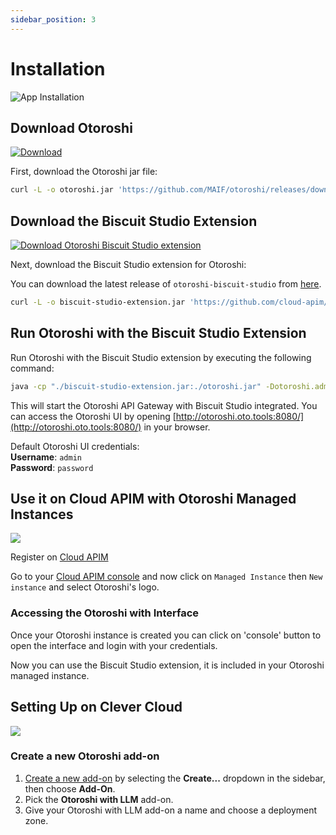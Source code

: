 ```yaml
---
sidebar_position: 3
---
```



# Installation

![App Installation](/img/undraw_app-installation_3czh.svg)

## Download Otoroshi

[ ![Download](https://img.shields.io/github/release/MAIF/otoroshi.svg) ](https://github.com/MAIF/otoroshi/releases/download/v17.6.3/otoroshi.jar)

First, download the Otoroshi jar file:

```sh
curl -L -o otoroshi.jar 'https://github.com/MAIF/otoroshi/releases/download/v17.6.3/otoroshi.jar'
```

## Download the Biscuit Studio Extension

[![Download Otoroshi Biscuit Studio extension](https://img.shields.io/github/release/cloud-apim/otoroshi-biscuit-studio.svg) ](https://github.com/cloud-apim/otoroshi-biscuit-studio/releases/download/1.0.0/otoroshi-biscuit-studio-1.0.0.jar)

Next, download the Biscuit Studio extension for Otoroshi:

You can download the latest release of `otoroshi-biscuit-studio` from [here](https://github.com/cloud-apim/otoroshi-biscuit-studio/releases/latest).

```sh
curl -L -o biscuit-studio-extension.jar 'https://github.com/cloud-apim/otoroshi-biscuit-studio/releases/download/1.0.0/otoroshi-biscuit-studio-1.0.0.jar'
```

## Run Otoroshi with the Biscuit Studio Extension

Run Otoroshi with the Biscuit Studio extension by executing the following command:

```sh
java -cp "./biscuit-studio-extension.jar:./otoroshi.jar" -Dotoroshi.adminLogin=admin -Dotoroshi.adminPassword=password -Dotoroshi.storage=file play.core.server.ProdServerStart
```

This will start the Otoroshi API Gateway with Biscuit Studio integrated. You can access the Otoroshi UI by opening [http://otoroshi.oto.tools:8080/](http://otoroshi.oto.tools:8080/) in your browser.

Default Otoroshi UI credentials:  
**Username**: `admin`  
**Password**: `password`

## Use it on Cloud APIM with Otoroshi Managed Instances

![](/img/cloud-apim-logo.png)

Register on [Cloud APIM](https://cloud-apim.com)

Go to your [Cloud APIM console](https://console.cloud-apim.com/) and now click on `Managed Instance` then `New instance` and select Otoroshi's logo.

### Accessing the Otoroshi with Interface

Once your Otoroshi instance is created you can click on 'console' button to open the interface and login with your credentials.

Now you can use the Biscuit Studio extension, it is included in your Otoroshi managed instance.

## Setting Up on Clever Cloud

![](/img/clever-cloud-logo.webp)

### Create a new Otoroshi add-on 

1. [Create a new add-on](https://console.clever-cloud.com/users/me/addons/new) by selecting the **Create...** dropdown in the sidebar, then choose **Add-On**.
2. Pick the **Otoroshi with LLM** add-on.
3. Give your Otoroshi with LLM add-on a name and choose a deployment zone.